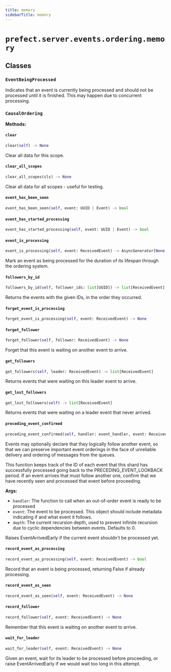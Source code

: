 ```yaml
---
title: memory
sidebarTitle: memory
---
```


# `prefect.server.events.ordering.memory`

## Classes

### `EventBeingProcessed` <sup><a href="https://github.com/PrefectHQ/prefect/blob/main/src/prefect/server/events/ordering/memory.py#L31" target="_blank"><Icon icon="github" style="width: 14px; height: 14px;" /></a></sup>


Indicates that an event is currently being processed and should not be processed
until it is finished. This may happen due to concurrent processing.


### `CausalOrdering` <sup><a href="https://github.com/PrefectHQ/prefect/blob/main/src/prefect/server/events/ordering/memory.py#L39" target="_blank"><Icon icon="github" style="width: 14px; height: 14px;" /></a></sup>

**Methods:**

#### `clear` <sup><a href="https://github.com/PrefectHQ/prefect/blob/main/src/prefect/server/events/ordering/memory.py#L68" target="_blank"><Icon icon="github" style="width: 14px; height: 14px;" /></a></sup>

```python
clear(self) -> None
```

Clear all data for this scope.


#### `clear_all_scopes` <sup><a href="https://github.com/PrefectHQ/prefect/blob/main/src/prefect/server/events/ordering/memory.py#L77" target="_blank"><Icon icon="github" style="width: 14px; height: 14px;" /></a></sup>

```python
clear_all_scopes(cls) -> None
```

Clear all data for all scopes - useful for testing.


#### `event_has_been_seen` <sup><a href="https://github.com/PrefectHQ/prefect/blob/main/src/prefect/server/events/ordering/memory.py#L101" target="_blank"><Icon icon="github" style="width: 14px; height: 14px;" /></a></sup>

```python
event_has_been_seen(self, event: UUID | Event) -> bool
```

#### `event_has_started_processing` <sup><a href="https://github.com/PrefectHQ/prefect/blob/main/src/prefect/server/events/ordering/memory.py#L92" target="_blank"><Icon icon="github" style="width: 14px; height: 14px;" /></a></sup>

```python
event_has_started_processing(self, event: UUID | Event) -> bool
```

#### `event_is_processing` <sup><a href="https://github.com/PrefectHQ/prefect/blob/main/src/prefect/server/events/ordering/memory.py#L202" target="_blank"><Icon icon="github" style="width: 14px; height: 14px;" /></a></sup>

```python
event_is_processing(self, event: ReceivedEvent) -> AsyncGenerator[None, None]
```

Mark an event as being processed for the duration of its lifespan through
the ordering system.


#### `followers_by_id` <sup><a href="https://github.com/PrefectHQ/prefect/blob/main/src/prefect/server/events/ordering/memory.py#L163" target="_blank"><Icon icon="github" style="width: 14px; height: 14px;" /></a></sup>

```python
followers_by_id(self, follower_ids: list[UUID]) -> list[ReceivedEvent]
```

Returns the events with the given IDs, in the order they occurred.


#### `forget_event_is_processing` <sup><a href="https://github.com/PrefectHQ/prefect/blob/main/src/prefect/server/events/ordering/memory.py#L97" target="_blank"><Icon icon="github" style="width: 14px; height: 14px;" /></a></sup>

```python
forget_event_is_processing(self, event: ReceivedEvent) -> None
```

#### `forget_follower` <sup><a href="https://github.com/PrefectHQ/prefect/blob/main/src/prefect/server/events/ordering/memory.py#L138" target="_blank"><Icon icon="github" style="width: 14px; height: 14px;" /></a></sup>

```python
forget_follower(self, follower: ReceivedEvent) -> None
```

Forget that this event is waiting on another event to arrive.


#### `get_followers` <sup><a href="https://github.com/PrefectHQ/prefect/blob/main/src/prefect/server/events/ordering/memory.py#L150" target="_blank"><Icon icon="github" style="width: 14px; height: 14px;" /></a></sup>

```python
get_followers(self, leader: ReceivedEvent) -> list[ReceivedEvent]
```

Returns events that were waiting on this leader event to arrive.


#### `get_lost_followers` <sup><a href="https://github.com/PrefectHQ/prefect/blob/main/src/prefect/server/events/ordering/memory.py#L172" target="_blank"><Icon icon="github" style="width: 14px; height: 14px;" /></a></sup>

```python
get_lost_followers(self) -> list[ReceivedEvent]
```

Returns events that were waiting on a leader event that never arrived.


#### `preceding_event_confirmed` <sup><a href="https://github.com/PrefectHQ/prefect/blob/main/src/prefect/server/events/ordering/memory.py#L257" target="_blank"><Icon icon="github" style="width: 14px; height: 14px;" /></a></sup>

```python
preceding_event_confirmed(self, handler: event_handler, event: ReceivedEvent, depth: int = 0) -> AsyncGenerator[None, None]
```

Events may optionally declare that they logically follow another event, so that
we can preserve important event orderings in the face of unreliable delivery and
ordering of messages from the queues.

This function keeps track of the ID of each event that this shard has
successfully processed going back to the PRECEDING_EVENT_LOOKBACK period. If an
event arrives that must follow another one, confirm that we have recently seen
and processed that event before proceeding.

**Args:**
- `handler`: The function to call when an out-of-order event is
ready to be processed
- `event`: The event to be processed. This object should include
metadata indicating if and what event it follows.
- `depth`: The current recursion depth, used to prevent infinite
recursion due to cyclic dependencies between events. Defaults to 0.

Raises EventArrivedEarly if the current event shouldn't be processed yet.


#### `record_event_as_processing` <sup><a href="https://github.com/PrefectHQ/prefect/blob/main/src/prefect/server/events/ordering/memory.py#L84" target="_blank"><Icon icon="github" style="width: 14px; height: 14px;" /></a></sup>

```python
record_event_as_processing(self, event: ReceivedEvent) -> bool
```

Record that an event is being processed, returning False if already processing.


#### `record_event_as_seen` <sup><a href="https://github.com/PrefectHQ/prefect/blob/main/src/prefect/server/events/ordering/memory.py#L110" target="_blank"><Icon icon="github" style="width: 14px; height: 14px;" /></a></sup>

```python
record_event_as_seen(self, event: ReceivedEvent) -> None
```

#### `record_follower` <sup><a href="https://github.com/PrefectHQ/prefect/blob/main/src/prefect/server/events/ordering/memory.py#L127" target="_blank"><Icon icon="github" style="width: 14px; height: 14px;" /></a></sup>

```python
record_follower(self, event: ReceivedEvent) -> None
```

Remember that this event is waiting on another event to arrive.


#### `wait_for_leader` <sup><a href="https://github.com/PrefectHQ/prefect/blob/main/src/prefect/server/events/ordering/memory.py#L217" target="_blank"><Icon icon="github" style="width: 14px; height: 14px;" /></a></sup>

```python
wait_for_leader(self, event: ReceivedEvent) -> None
```

Given an event, wait for its leader to be processed before proceeding, or
raise EventArrivedEarly if we would wait too long in this attempt.

